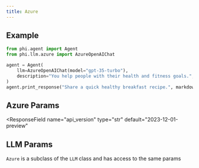 ```yaml
---
title: Azure
---
```


## Example

<CodeGroup>

```python agent.py
from phi.agent import Agent
from phi.llm.azure import AzureOpenAIChat

agent = Agent(
    llm=AzureOpenAIChat(model="gpt-35-turbo"),
    description="You help people with their health and fitness goals.",
)
agent.print_response("Share a quick healthy breakfast recipe.", markdown=True)
```

</CodeGroup>

## Azure Params

<ResponseField name="name" type="str" default="AzureOpenAIChat"></ResponseField>
<ResponseField name="model" type="str" required="true"></ResponseField>
<ResponseField name="api_key" type="str"></ResponseField>
<ResponseField
  name="api_version"
  type="str"
  default="2023-12-01-preview"
></ResponseField>
<ResponseField name="azure_deployment" type="str"></ResponseField>
<ResponseField name="base_url" type="str"></ResponseField>
<ResponseField name="azure_ad_token" type="str"></ResponseField>
<ResponseField name="azure_ad_token_provider" type="str"></ResponseField>
<ResponseField name="openai_client" type="AzureOpenAIClient"></ResponseField>

## LLM Params

`Azure` is a subclass of the `LLM` class and has access to the same params

<Snippet file="llm-base-reference.mdx" />
